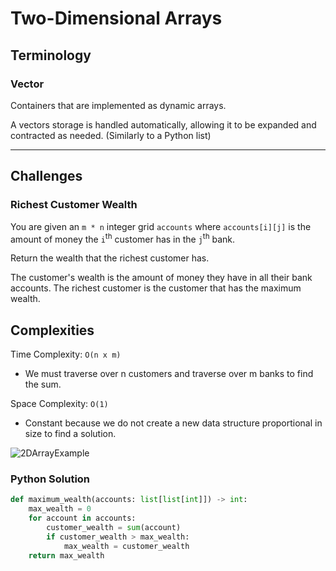 # Two-Dimensional Arrays

## Terminology

### Vector
Containers that are implemented as dynamic arrays.

A vectors storage is handled automatically, allowing it to be expanded and contracted as needed.  (Similarly to a Python list)

---
## Challenges

### Richest Customer Wealth

You are given an `m * n` integer grid `accounts` where
`accounts[i][j]` is the amount of money the `i`<sup>th</sup> customer has in the `j`<sup>th</sup> bank.

Return the wealth that the richest customer has.

The customer's wealth is the amount of money they have in all their bank accounts.
The richest customer is the customer that has the maximum wealth.

## Complexities
Time Complexity: `O(n x m)`
-  We must traverse over n customers and traverse over m banks to find the sum.

Space Complexity: `O(1)`
- Constant because we do not create a new data structure proportional in size to find a solution.

![2DArrayExample](./img/2DArray.png)

### Python Solution
```python
def maximum_wealth(accounts: list[list[int]]) -> int:
    max_wealth = 0
    for account in accounts:
        customer_wealth = sum(account)
        if customer_wealth > max_wealth:
            max_wealth = customer_wealth
    return max_wealth
```
